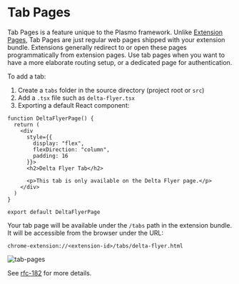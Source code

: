 # Tab Pages

Tab Pages is a feature unique to the Plasmo framework. Unlike [Extension Pages](/browser-extension), Tab Pages are just regular web pages shipped with your extension bundle. Extensions generally redirect to or open these pages programmatically from extension pages. Use tab pages when you want to have a more elaborate routing setup, or a dedicated page for authentication.

To add a tab:

1. Create a `tabs` folder in the source directory (project root or `src`)
2. Add a `.tsx` file such as `delta-flyer.tsx`
3. Exporting a default React component:

```tsx
function DeltaFlyerPage() {
  return (
    <div
      style={{
        display: "flex",
        flexDirection: "column",
        padding: 16
      }}>
      <h2>Delta Flyer Tab</h2>

      <p>This tab is only available on the Delta Flyer page.</p>
    </div>
  )
}

export default DeltaFlyerPage
```

Your tab page will be available under the `/tabs` path in the extension bundle. It will be accessible from the browser under the URL:

```
chrome-extension://<extension-id>/tabs/delta-flyer.html
```

![tab-pages](/screenshots/2022-09-25-22-18-58.png)

See [rfc-182](https://github.com/PlasmoHQ/plasmo-test/tree/main/rfc/rfc-182-tabs) for more details.
